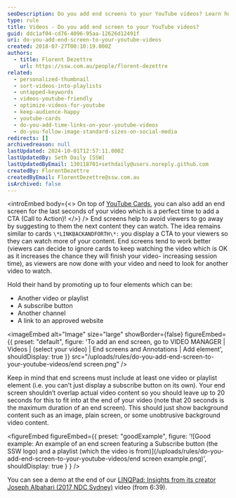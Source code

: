 ```yaml
---
seoDescription: Do you add end screens to your YouTube videos? Learn how to keep viewers engaged by adding a call-to-action (CTA) at the end of your video.
type: rule
title: Videos - Do you add end screen to your YouTube videos?
guid: ddc1af04-cd76-4096-95aa-12626d12491f
uri: do-you-add-end-screen-to-your-youtube-videos
created: 2018-07-27T00:10:19.000Z
authors:
  - title: Florent Dezettre
    url: https://ssw.com.au/people/florent-dezettre
related:
  - personalized-thumbnail
  - sort-videos-into-playlists
  - untapped-keywords
  - videos-youtube-friendly
  - optimize-videos-for-youtube
  - keep-audience-happy
  - youtube-cards
  - do-you-add-time-links-on-your-youtube-videos
  - do-you-follow-image-standard-sizes-on-social-media
redirects: []
archivedreason: null
lastUpdated: 2024-10-01T12:57:11.000Z
lastUpdatedBy: Seth Daily [SSW]
lastUpdatedByEmail: 130118701+sethdaily@users.noreply.github.com
createdBy: FlorentDezettre
createdByEmail: FlorentDezettre@ssw.com.au
isArchived: false
---
```


<introEmbed
  body={<>
On top of [YouTube Cards](/youtube-cards), you can also add an end screen for the last seconds of your video which is a perfect time to add a CTA (Call to Action)!
  </>}
/>
End screens help to avoid viewers to go away by suggesting to them the next content they can watch. The idea remains similar to cards `\*LINKBACKANDFORTH\*:` you display a CTA to your viewers so they can watch more of your content. End screens tend to work better (viewers can decide to ignore cards to keep watching the video which is OK as it increases the chance they will finish your video- increasing session time), as viewers are now done with your video and need to look for another video to watch.

Hold their hand by promoting up to four elements which can be:

* Another video or playlist
* A subscribe button
* Another channel
* A link to an approved website


<imageEmbed
  alt="Image"
  size="large"
  showBorder={false}
  figureEmbed={{
    preset: "default",
    figure: 'To add an end screen, go to VIDEO MANAGER | Videos | (select your video) | End screens and Annotations | Add element',
    shouldDisplay: true
  }}
  src="/uploads/rules/do-you-add-end-screen-to-your-youtube-videos/end screen.png"
/>

Keep in mind that end screens must include at least one video or playlist element (i.e. you can’t just display a subscribe button on its own).
Your end screen shouldn’t overlap actual video content so you should leave up to 20 seconds for this to fit into at the end of your video (note that 20 seconds is the maximum duration of an end screen). This should just show background content such as an image, plain screen, or some unobtrusive background video content.

<figureEmbed figureEmbed={{
  preset: "goodExample",
  figure: '![Good example: An example of an end screen featuring a Subscribe button (the SSW logo) and a playlist (which the video is from)](/uploads/rules/do-you-add-end-screen-to-your-youtube-videos/end screen example.png)',
  shouldDisplay: true
} } />


You can see a demo at the end of our [LINQPad: Insights from its creator Joseph Albahari (2017 NDC Sydney)](https://www.youtube.com/watch?v=4Hpl4Gq-yNE) video (from 6:39).
